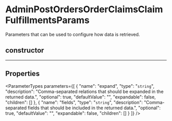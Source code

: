 
# AdminPostOrdersOrderClaimsClaimFulfillmentsParams

Parameters that can be used to configure how data is retrieved.

## constructor

___

## Properties

<ParameterTypes parameters={[
  {
    "name": "expand",
    "type": "`string`",
    "description": "Comma-separated relations that should be expanded in the returned data.",
    "optional": true,
    "defaultValue": "",
    "expandable": false,
    "children": []
  },
  {
    "name": "fields",
    "type": "`string`",
    "description": "Comma-separated fields that should be included in the returned data.",
    "optional": true,
    "defaultValue": "",
    "expandable": false,
    "children": []
  }
]} />
